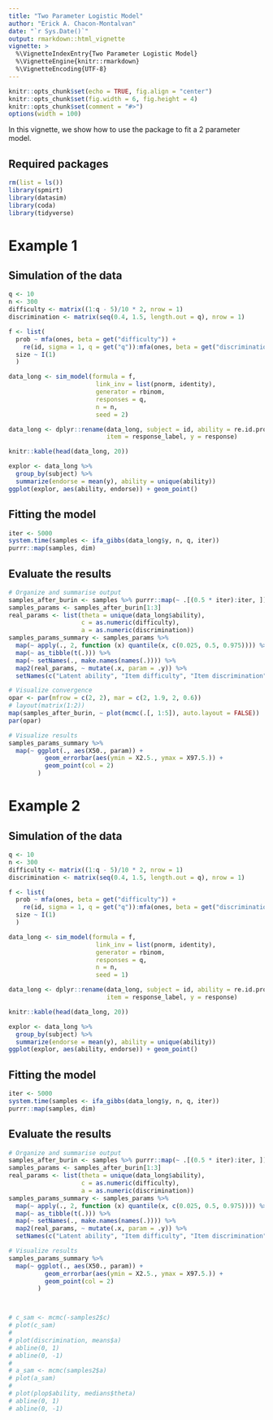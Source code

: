 ```yaml
---
title: "Two Parameter Logistic Model"
author: "Erick A. Chacon-Montalvan"
date: "`r Sys.Date()`"
output: rmarkdown::html_vignette
vignette: >
  %\VignetteIndexEntry{Two Parameter Logistic Model}
  %\VignetteEngine{knitr::rmarkdown}
  %\VignetteEncoding{UTF-8}
---
```


```r
knitr::opts_chunk$set(echo = TRUE, fig.align = "center")
knitr::opts_chunk$set(fig.width = 6, fig.height = 4)
knitr::opts_chunk$set(comment = "#>")
options(width = 100)
```


In this vignette, we show how to use the package to fit a 2 parameter model.

## Required packages

```r
rm(list = ls())
library(spmirt)
library(datasim)
library(coda)
library(tidyverse)
```

# Example 1

## Simulation of the data

```r
q <- 10
n <- 300
difficulty <- matrix((1:q - 5)/10 * 2, nrow = 1)
discrimination <- matrix(seq(0.4, 1.5, length.out = q), nrow = 1)

f <- list(
  prob ~ mfa(ones, beta = get("difficulty")) +
    re(id, sigma = 1, q = get("q")):mfa(ones, beta = get("discrimination")),
  size ~ I(1)
  )

data_long <- sim_model(formula = f,
                        link_inv = list(pnorm, identity),
                        generator = rbinom,
                        responses = q,
                        n = n,
                        seed = 2)

data_long <- dplyr::rename(data_long, subject = id, ability = re.id.prob,
                           item = response_label, y = response)
```

```r
knitr::kable(head(data_long, 20))
```

```r
explor <- data_long %>%
  group_by(subject) %>%
  summarize(endorse = mean(y), ability = unique(ability))
ggplot(explor, aes(ability, endorse)) + geom_point()

```


## Fitting the model

```r
iter <- 5000
system.time(samples <- ifa_gibbs(data_long$y, n, q, iter))
purrr::map(samples, dim)
```

## Evaluate the results

```r

# Organize and summarise output
samples_after_burin <- samples %>% purrr::map(~ .[(0.5 * iter):iter, ])
samples_params <- samples_after_burin[1:3]
real_params <- list(theta = unique(data_long$ability),
                    c = as.numeric(difficulty),
                    a = as.numeric(discrimination))
samples_params_summary <- samples_params %>%
  map(~ apply(., 2, function (x) quantile(x, c(0.025, 0.5, 0.975)))) %>%
  map(~ as_tibble(t(.))) %>%
  map(~ setNames(., make.names(names(.)))) %>%
  map2(real_params, ~ mutate(.x, param = .y)) %>%
  setNames(c("Latent ability", "Item difficulty", "Item discrimination"))

# Visualize convergence
opar <- par(mfrow = c(2, 2), mar = c(2, 1.9, 2, 0.6))
# layout(matrix(1:2))
map(samples_after_burin, ~ plot(mcmc(.[, 1:5]), auto.layout = FALSE))
par(opar)

# Visualize results
samples_params_summary %>%
  map(~ ggplot(., aes(X50., param)) +
          geom_errorbar(aes(ymin = X2.5., ymax = X97.5.)) +
          geom_point(col = 2)
        )
```


# Example 2

## Simulation of the data

```r
q <- 10
n <- 300
difficulty <- matrix((1:q - 5)/10 * 2, nrow = 1)
discrimination <- matrix(seq(0.4, 1.5, length.out = q), nrow = 1)

f <- list(
  prob ~ mfa(ones, beta = get("difficulty")) +
    re(id, sigma = 1, q = get("q")):mfa(ones, beta = get("discrimination")),
  size ~ I(1)
  )

data_long <- sim_model(formula = f,
                        link_inv = list(pnorm, identity),
                        generator = rbinom,
                        responses = q,
                        n = n,
                        seed = 1)

data_long <- dplyr::rename(data_long, subject = id, ability = re.id.prob,
                           item = response_label, y = response)
```

```r
knitr::kable(head(data_long, 20))
```

```r
explor <- data_long %>%
  group_by(subject) %>%
  summarize(endorse = mean(y), ability = unique(ability))
ggplot(explor, aes(ability, endorse)) + geom_point()

```


## Fitting the model

```r
iter <- 5000
system.time(samples <- ifa_gibbs(data_long$y, n, q, iter))
purrr::map(samples, dim)
```

## Evaluate the results

```r

# Organize and summarise output
samples_after_burin <- samples %>% purrr::map(~ .[(0.5 * iter):iter, ])
samples_params <- samples_after_burin[1:3]
real_params <- list(theta = unique(data_long$ability),
                    c = as.numeric(difficulty),
                    a = as.numeric(discrimination))
samples_params_summary <- samples_params %>%
  map(~ apply(., 2, function (x) quantile(x, c(0.025, 0.5, 0.975)))) %>%
  map(~ as_tibble(t(.))) %>%
  map(~ setNames(., make.names(names(.)))) %>%
  map2(real_params, ~ mutate(.x, param = .y)) %>%
  setNames(c("Latent ability", "Item difficulty", "Item discrimination"))

# Visualize results
samples_params_summary %>%
  map(~ ggplot(., aes(X50., param)) +
          geom_errorbar(aes(ymin = X2.5., ymax = X97.5.)) +
          geom_point(col = 2)
        )



# c_sam <- mcmc(-samples2$c)
# plot(c_sam)
#
# plot(discrimination, means$a)
# abline(0, 1)
# abline(0, -1)
#
# a_sam <- mcmc(samples2$a)
# plot(a_sam)
#
# plot(plop$ability, medians$theta)
# abline(0, 1)
# abline(0, -1)
```

